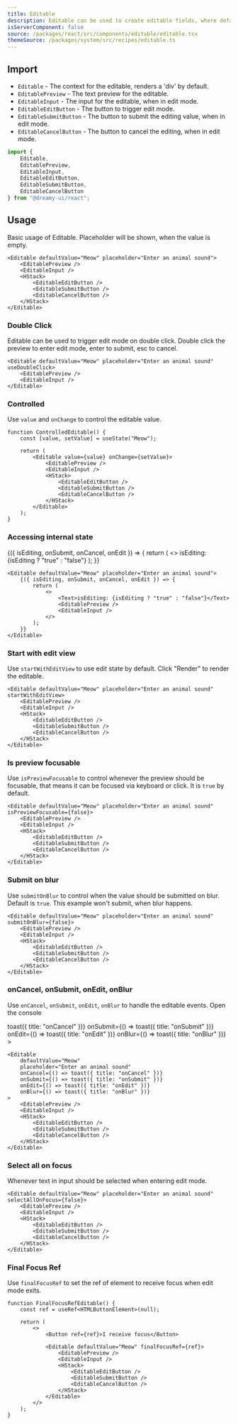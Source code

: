 ```yaml
---
title: Editable
description: Editable can be used to create editable fields, where default view should be a text.
isServerComponent: false
source: /packages/react/src/components/editable/editable.tsx
themeSource: /packages/system/src/recipes/editable.ts
---
```


## Import

- `Editable` - The context for the editable, renders a 'div' by default.
- `EditablePreview` - The text preview for the editable.
- `EditableInput` - The input for the editable, when in edit mode.
- `EditableEditButton` - The button to trigger edit mode.
- `EditableSubmitButton` - The button to submit the editing value, when in edit mode.
- `EditableCancelButton` - The button to cancel the editing, when in edit mode.

```jsx
import { 
	Editable, 
	EditablePreview, 
	EditableInput, 
	EditableEditButton, 
	EditableSubmitButton, 
	EditableCancelButton
} from "@dreamy-ui/react";
```

## Usage

Basic usage of Editable. Placeholder will be shown, when the value is empty.

<Wrapper>
	<Editable defaultValue="Meow" placeholder="Enter an animal sound">
		<EditablePreview />
		<EditableInput />
		<HStack>
			<EditableEditButton />
			<EditableSubmitButton />
			<EditableCancelButton />
		</HStack>
	</Editable>
</Wrapper>

```tsx
<Editable defaultValue="Meow" placeholder="Enter an animal sound">
	<EditablePreview />
	<EditableInput />
	<HStack>
		<EditableEditButton />
		<EditableSubmitButton />
		<EditableCancelButton />
	</HStack>
</Editable>
```

### Double Click

Editable can be used to trigger edit mode on double click. Double click the preview to enter edit mode, enter to submit, esc to cancel.

<Wrapper>
	<Editable defaultValue="Meow" placeholder="Enter an animal sound" useDoubleClick>
		<EditablePreview />
		<EditableInput />
	</Editable>
</Wrapper>

```tsx
<Editable defaultValue="Meow" placeholder="Enter an animal sound" useDoubleClick>
	<EditablePreview />
	<EditableInput />
</Editable>
```

### Controlled

Use `value` and `onChange` to control the editable value.

<Wrapper>
	<ControlledEditable />
</Wrapper>

```tsx
function ControlledEditable() {
	const [value, setValue] = useState("Meow");

	return (
		<Editable value={value} onChange={setValue}>
			<EditablePreview />
			<EditableInput />
			<HStack>
				<EditableEditButton />
				<EditableSubmitButton />
				<EditableCancelButton />
			</HStack>
		</Editable>
	);
}
```

### Accessing internal state

<Wrapper>
	<Editable defaultValue="Meow" placeholder="Enter an animal sound">
		{({ isEditing, onSubmit, onCancel, onEdit }) => {
			return (
				<>
					<Text>isEditing: {isEditing ? "true" : "false"}</Text>
					<EditablePreview />
					<EditableInput />
					<HStack>
						<EditableEditButton />
						<EditableSubmitButton />
						<EditableCancelButton />
					</HStack>
				</>
			);
		}}
	</Editable>
</Wrapper>

```tsx
<Editable defaultValue="Meow" placeholder="Enter an animal sound">
	{({ isEditing, onSubmit, onCancel, onEdit }) => {
		return (
			<>
				<Text>isEditing: {isEditing ? "true" : "false"}</Text>
				<EditablePreview />
				<EditableInput />
			</>
		);
	}}
</Editable>
```

### Start with edit view

Use `startWithEditView` to use edit state by default. Click "Render" to render the editable.

<Wrapper>
	<StartWithEditViewEditable />
</Wrapper>

```tsx
<Editable defaultValue="Meow" placeholder="Enter an animal sound" startWithEditView>
	<EditablePreview />
	<EditableInput />
	<HStack>
		<EditableEditButton />
		<EditableSubmitButton />
		<EditableCancelButton />
	</HStack>
</Editable>
```

### Is preview focusable

Use `isPreviewFocusable` to control whenever the preview should be focusable, that means it can be focused via keyboard or click. It is `true` by default.

<Wrapper>
	<Editable defaultValue="Meow" placeholder="Enter an animal sound" isPreviewFocusable={false}>
		<EditablePreview />
		<EditableInput />
		<HStack>
			<EditableEditButton />
			<EditableSubmitButton />
			<EditableCancelButton />
		</HStack>
	</Editable>
</Wrapper>

```tsx
<Editable defaultValue="Meow" placeholder="Enter an animal sound" isPreviewFocusable={false}>
	<EditablePreview />
	<EditableInput />
	<HStack>
		<EditableEditButton />
		<EditableSubmitButton />
		<EditableCancelButton />
	</HStack>
</Editable>
```

### Submit on blur

Use `submitOnBlur` to control when the value should be submitted on blur. Default is `true`. This example won't submit, when blur happens.

<Wrapper>
	<Editable defaultValue="Meow" placeholder="Enter an animal sound" submitOnBlur={false}>
		<EditablePreview />
		<EditableInput />
		<HStack>
			<EditableEditButton />
			<EditableSubmitButton />
			<EditableCancelButton />
		</HStack>
	</Editable>
</Wrapper>

```tsx
<Editable defaultValue="Meow" placeholder="Enter an animal sound" submitOnBlur={false}>
	<EditablePreview />
	<EditableInput />
	<HStack>
		<EditableEditButton />
		<EditableSubmitButton />
		<EditableCancelButton />
	</HStack>
</Editable>
```

### onCancel, onSubmit, onEdit, onBlur

Use `onCancel`, `onSubmit`, `onEdit`, `onBlur` to handle the editable events. Open the console

<Wrapper>
	<Editable 
		defaultValue="Meow" 
		placeholder="Enter an animal sound" 
		onCancel={() => toast({ title: "onCancel" })} 
		onSubmit={() => toast({ title: "onSubmit" })} 
		onEdit={() => toast({ title: "onEdit" })} 
		onBlur={() => toast({ title: "onBlur" })}
	>
		<EditablePreview />
		<EditableInput />
		<HStack>
			<EditableEditButton />
			<EditableSubmitButton />
			<EditableCancelButton />
		</HStack>
	</Editable>
</Wrapper>

```tsx
<Editable 
	defaultValue="Meow" 
	placeholder="Enter an animal sound" 
	onCancel={() => toast({ title: "onCancel" })} 
	onSubmit={() => toast({ title: "onSubmit" })} 
	onEdit={() => toast({ title: "onEdit" })} 
	onBlur={() => toast({ title: "onBlur" })}
>
	<EditablePreview />
	<EditableInput />
	<HStack>
		<EditableEditButton />
		<EditableSubmitButton />
		<EditableCancelButton />
	</HStack>
</Editable>
```

### Select all on focus

Whenever text in input should be selected when entering edit mode.

<Wrapper>
	<Editable defaultValue="Meow" placeholder="Enter an animal sound" selectAllOnFocus={false}>
		<EditablePreview />
		<EditableInput />
		<HStack>
			<EditableEditButton />
			<EditableSubmitButton />
			<EditableCancelButton />
		</HStack>
	</Editable>
</Wrapper>

```tsx
<Editable defaultValue="Meow" placeholder="Enter an animal sound" selectAllOnFocus={false}>
	<EditablePreview />
	<EditableInput />
	<HStack>
		<EditableEditButton />
		<EditableSubmitButton />
		<EditableCancelButton />
	</HStack>
</Editable>
```

### Final Focus Ref

Use `finalFocusRef` to set the ref of element to receive focus when edit mode exits.

<Wrapper>
	<FinalFocusRefEditable />
</Wrapper>

```tsx
function FinalFocusRefEditable() {
	const ref = useRef<HTMLButtonElement>(null);

	return (
		<>
			<Button ref={ref}>I receive focus</Button>

			<Editable defaultValue="Meow" finalFocusRef={ref}>
				<EditablePreview />
				<EditableInput />
				<HStack>
					<EditableEditButton />
					<EditableSubmitButton />
					<EditableCancelButton />
				</HStack>
			</Editable>
		</>
	);
}

```

